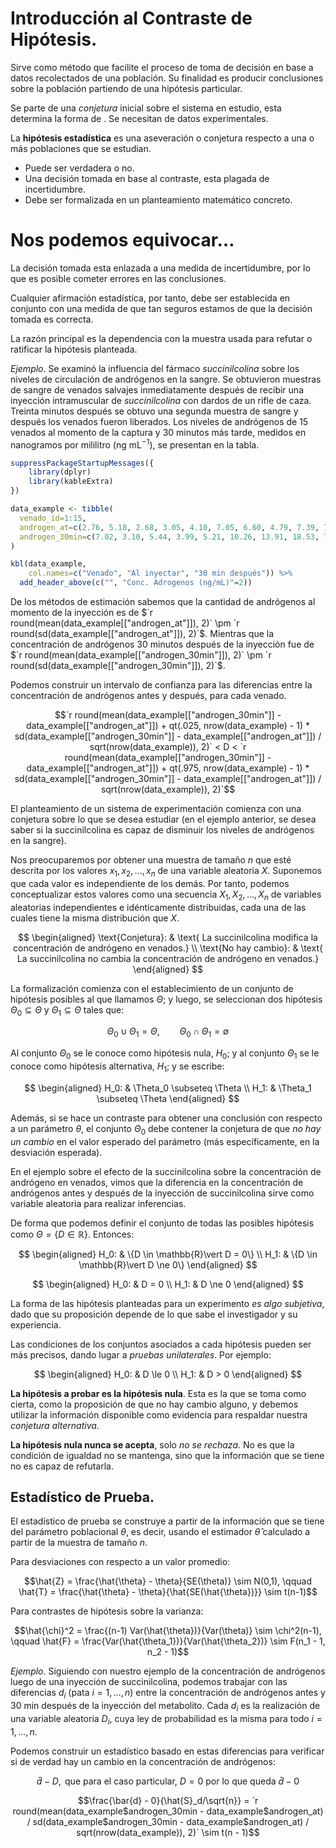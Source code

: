 # Introducción al Contraste de Hipótesis.

Sirve como método que facilite el proceso de toma de decisión en base a datos recolectados de una población. 
Su finalidad es producir conclusiones sobre la población partiendo de una hipótesis particular. 

Se parte de una _conjetura_ inicial sobre el sistema en estudio, esta determina la forma de .
Se necesitan de datos experimentales. 

La **hipótesis estadística** es una aseveración o conjetura respecto a una o más poblaciones que se estudian. 

* Puede ser verdadera o no.
* Una decisión tomada en base al contraste, esta plagada de incertidumbre.
* Debe ser formalizada en un planteamiento matemático concreto. 

# Nos podemos equivocar...

La decisión tomada esta enlazada a una medida de incertidumbre, por lo que es posible cometer errores en las conclusiones. 

Cualquier afirmación estadística, por tanto, debe ser establecida en conjunto con una medida de que tan seguros estamos de que la decisión tomada es correcta. 

La razón principal es la dependencia con la muestra usada para refutar o ratificar la hipótesis planteada. 

_Ejemplo_. Se examinó la influencia del fármaco _succinilcolina_ sobre los niveles de circulación de andrógenos en la sangre. Se obtuvieron muestras de sangre de venados salvajes inmediatamente después de recibir una inyección intramuscular de _succinilcolina_ con dardos de un rifle de caza. Treinta minutos después se obtuvo una segunda muestra de sangre y después los venados fueron liberados. 
Los niveles de andrógenos de 15 venados al momento de la captura y 30 minutos más tarde, medidos en nanogramos por mililitro (ng ${\text{mL}}^{-1}$), se presentan en la tabla.

```r
suppressPackageStartupMessages({
	library(dplyr)
	library(kableExtra)
})

data_example <- tibble(
  venado_id=1:15,
  androgen_at=c(2.76, 5.18, 2.68, 3.05, 4.10, 7.05, 6.60, 4.79, 7.39, 7.30, 11.78, 3.90, 26.00, 67.48, 17.04),
  androgen_30min=c(7.02, 3.10, 5.44, 3.99, 5.21, 10.26, 13.91, 18.53, 7.91, 4.85, 11.10, 3.74, 94.03, 94.03, 41.70)
)

kbl(data_example,
    col.names=c("Venado", "Al inyectar", "30 min después")) %>%
  add_header_above(c("", "Conc. Adrogenos (ng/mL)"=2))
```

De los métodos de estimación sabemos que la cantidad de andrógenos al momento de la inyección es de $`r round(mean(data_example[["androgen_at"]]), 2)` \pm `r round(sd(data_example[["androgen_at"]]), 2)`$. Mientras que la concentración de andrógenos 30 minutos después de la inyección fue de $`r round(mean(data_example[["androgen_30min"]]), 2)` \pm `r round(sd(data_example[["androgen_30min"]]), 2)`$. 

Podemos construir un intervalo de confianza para las diferencias entre la concentración de andrógenos antes y después, para cada venado. 

$$`r round(mean(data_example[["androgen_30min"]] - data_example[["androgen_at"]]) + qt(.025, nrow(data_example) - 1) * sd(data_example[["androgen_30min"]] - data_example[["androgen_at"]]) / sqrt(nrow(data_example)), 2)` < D < `r round(mean(data_example[["androgen_30min"]] - data_example[["androgen_at"]]) + qt(.975, nrow(data_example) - 1) * sd(data_example[["androgen_30min"]] - data_example[["androgen_at"]]) / sqrt(nrow(data_example)), 2)`$$

El planteamiento de un sistema de experimentación comienza con una conjetura sobre lo que se desea estudiar (en el ejemplo anterior, se desea saber si la succinilcolina es capaz de disminuir los niveles de andrógenos en la sangre).

Nos preocuparemos por obtener una muestra de tamaño $n$ que esté descrita por los valores $x_1, x_2, \ldots, x_n$ de una variable aleatoria $X$. Suponemos que cada valor es independiente de los demás. Por tanto, podemos conceptualizar estos valores como una secuencia $X_1, X_2, \ldots, X_n$ de variables aleatorias independientes e idénticamente distribuidas, cada una de las cuales tiene la misma distribución que $X$.

$$
\begin{aligned}
	\text{Conjetura}: & \text{ La succinilcolina modifica la concentración de andrógeno en venados.} \\
	\text{No hay cambio}: & \text{ La succinilcolina no cambia la concentración de andrógeno en venados.}
\end{aligned}
$$

La formalización comienza con el establecimiento de un conjunto de hipótesis posibles al que llamamos $\Theta$; y luego, se seleccionan dos hipótesis $\Theta_0 \subseteq \Theta$ y $\Theta_1 \subseteq \Theta$ tales que:

$$\Theta_0 \cup \Theta_1 = \Theta, \qquad \Theta_0 \cap \Theta_1 = \emptyset$$

Al conjunto $\Theta_0$ se le conoce como hipótesis nula, $H_0$; y al conjunto $\Theta_1$ se le conoce como hipótesis alternativa, $H_1$; y se escribe:

$$
\begin{aligned}
	H_0: & \Theta_0 \subseteq \Theta \\
	H_1: & \Theta_1 \subseteq \Theta
\end{aligned}
$$

Además, si se hace un contraste para obtener una conclusión con respecto a un parámetro $\theta$, el conjunto $\Theta_0$ debe contener la conjetura de que _no hay un cambio_ en el valor esperado del parámetro (más específicamente, en la desviación esperada). 

En el ejemplo sobre el efecto de la succinilcolina sobre la concentración de andrógeno en venados, vimos que la diferencia en la concentración de andrógenos antes y después de la inyección de succinilcolina sirve como variable aleatoria para realizar inferencias. 

De forma que podemos definir el conjunto de todas las posibles hipótesis como $\Theta = \{D \in\mathbb{R}\}$. Entonces:

$$
\begin{aligned}
	H_0: & \{D \in \mathbb{R}\vert D = 0\} \\
	H_1: & \{D \in \mathbb{R}\vert D \ne 0\}
\end{aligned}
$$

$$
\begin{aligned}
	H_0: & D = 0 \\
	H_1: & D \ne 0
\end{aligned}
$$

La forma de las hipótesis planteadas para un experimento _es algo subjetiva_, dado que su proposición depende de lo que sabe el investigador y su experiencia.

Las condiciones de los conjuntos asociados a cada hipótesis pueden ser más precisos, dando lugar a _pruebas unilaterales_. Por ejemplo:

$$
\begin{aligned}
	H_0: & D \le 0 \\
	H_1: & D > 0
\end{aligned}
$$

**La hipótesis a probar es la hipótesis nula**. Esta es la que se toma como cierta, como la proposición de que no hay cambio alguno, y debemos utilizar la información disponible como evidencia para respaldar nuestra _conjetura alternativa_.  

**La hipótesis nula nunca se acepta**, solo _no se rechaza_. No es que la condición de igualdad no se mantenga, sino que la información que se tiene no es capaz de refutarla.

## Estadístico de Prueba.

El estadístico de prueba se construye a partir de la información que se tiene del parámetro poblacional $\theta$, es decir, usando el estimador $\hat{\theta}$ calculado a partir de la muestra de tamaño $n$. 

Para desviaciones con respecto a un valor promedio:

$$\hat{Z} = \frac{\hat{\theta} - \theta}{SE(\theta)} \sim N(0,1), \qquad \hat{T} = \frac{\hat{\theta} - \theta}{\hat{SE(\hat{\theta})}} \sim t(n-1)$$

Para contrastes de hipótesis sobre la varianza:

$$\hat{\chi}^2 = \frac{(n-1) Var(\hat{\theta})}{Var(\theta)} \sim \chi^2(n-1), \qquad \hat{F} = \frac{Var(\hat{\theta_1})}{Var(\hat{\theta_2})} \sim F(n_1 - 1, n_2 - 1)$$

_Ejemplo_. Siguiendo con nuestro ejemplo de la concentración de andrógenos luego de una inyección de succinilcolina, podemos trabajar con las diferencias $d_i$ (pata $i=1, \ldots, n$) entre la concentración de andrógenos antes y 30 min después de la inyección del metabolito. 
Cada $d_i$ es la realización de una variable aleatoria $D_i$, cuya ley de probabilidad es la misma para todo $i=1,\ldots, n$. 

Podemos construir un estadístico basado en estas diferencias para verificar si de verdad hay un cambio en la concentración de andrógenos:

$$\bar{d} - D, \text{ que para el caso particular, } D=0 \text{ por lo que queda } \bar{d} - 0$$

$$\frac{\bar{d} - 0}{\hat{S}_d/\sqrt{n}} = `r round(mean(data_example$androgen_30min - data_example$androgen_at) / sd(data_example$androgen_30min - data_example$androgen_at) / sqrt(nrow(data_example)), 2)` \sim t(n - 1)$$

